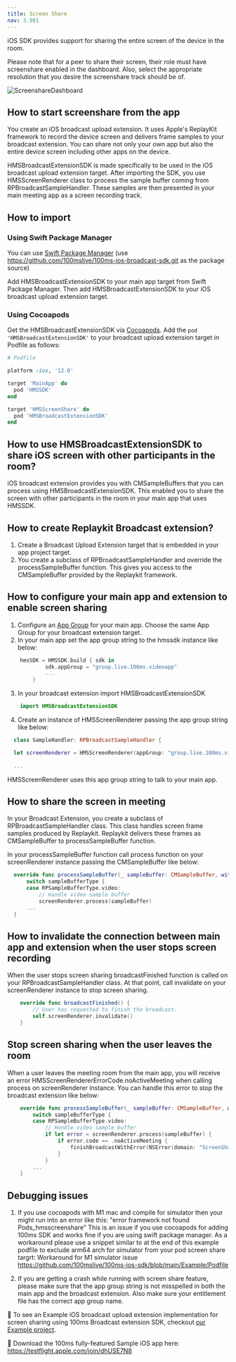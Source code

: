```yaml
---
title: Screen Share
nav: 3.981
---
```


iOS SDK provides support for sharing the entire screen of the device in the room.

Please note that for a peer to share their screen, their role must have screenshare enabled in the dashboard. Also, select the appropriate resolution that you desire the screenshare track should be of.

![ScreenshareDashboard](/docs/v2/screenshare-dashboard.png)

## How to start screenshare from the app

You create an iOS broadcast upload extension. It uses Apple's ReplayKit framework to record the device screen and delivers frame samples to your broadcast extension. You can share not only your own app but also the entire device screen including other apps on the device.

HMSBroadcastExtensionSDK is made specifically to be used in the iOS broadcast upload extension target. After importing the SDK, you use HMSScreenRenderer class to process the sample buffer coming from RPBroadcastSampleHandler. These samples are then presented in your main meeting app as a screen recording track.

## How to import

### Using Swift Package Manager
You can use [Swift Package Manager](https://www.swift.org/package-manager) (use https://github.com/100mslive/100ms-ios-broadcast-sdk.git as the package source)

Add HMSBroadcastExtensionSDK to your main app target from Swift Package Manager. Then add HMSBroadcastExtensionSDK to your iOS broadcast upload extension target.

### Using Cocoapods

Get the HMSBroadcastExtensionSDK via [Cocoapods](https://cocoapods.org/). Add the `pod 'HMSBroadcastExtensionSDK'` to your broadcast upload extension target in Podfile as follows:

  ```ruby
  # Podfile
  
  platform :ios, '12.0'
  
  target 'MainApp' do
    pod 'HMSSDK'
  end

  target 'HMSScreenShare' do
    pod 'HMSBroadcastExtensionSDK'
  end
  ```

## How to use HMSBroadcastExtensionSDK to share iOS screen with other participants in the room?

iOS broadcast extension provides you with CMSampleBuffers that you can process using HMSBroadcastExtensionSDK. This enabled you to share the screen with other participants in the room in your main app that uses HMSSDK.

## How to create Replaykit Broadcast extension?

1. Create a Broadcast Upload Extension target that is embedded in your app project target.
2. You create a subclass of RPBroadcastSampleHandler and override the processSampleBuffer function. This gives you access to the CMSampleBuffer provided by the Replaykit framework.

## How to configure your main app and extension to enable screen sharing

1. Configure an [App Group](https://developer.apple.com/documentation/xcode/configuring-app-groups) for your main app. Choose the same App Group for your broadcast extension target.
2. In your main app set the app group string to the hmssdk instance like below:

```swift
    hmsSDK = HMSSDK.build { sdk in
            sdk.appGroup = "group.live.100ms.videoapp"
            ...
        }
  ```
  
3. In your broadcast extension import HMSBroadcastExtensionSDK

```swift
    import HMSBroadcastExtensionSDK
  ```
  
4. Create an instance of HMSScreenRenderer passing the app group string like below:
  
  ```swift
    class SampleHandler: RPBroadcastSampleHandler {

    let screenRenderer = HMSScreenRenderer(appGroup: "group.live.100ms.videoapp")
    
    ...
  ```
  
  HMSScreenRenderer uses this app group string to talk to your main app.
  
## How to share the screen in meeting

  In your Broadcast Extension, you create a subclass of RPBroadcastSampleHandler class. This class handles screen frame samples produced by Replaykit. Replaykit delivers these frames as CMSampleBuffer to processSampleBuffer function.
  
In your processSampleBuffer function call process function on your screenRenderer instance passing the CMSampleBuffer like below:
  
  ```swift
    override func processSampleBuffer(_ sampleBuffer: CMSampleBuffer, with sampleBufferType: RPSampleBufferType) {
        switch sampleBufferType {
        case RPSampleBufferType.video:
            // Handle video sample buffer
            screenRenderer.process(sampleBuffer)
        ...
    }
  ```
  
## How to invalidate the connection between main app and extension when the user stops screen recording

When the user stops screen sharing broadcastFinished function is called on your RPBroadcastSampleHandler class. At that point, call invalidate on your screenRenderer instance to stop screen sharing.

```swift
    override func broadcastFinished() {
        // User has requested to finish the broadcast.
        self.screenRenderer.invalidate()
    }
  ```
  
## Stop screen sharing when the user leaves the room
When a user leaves the meeting room from the main app, you will receive an error HMSScreenRendererErrorCode.noActiveMeeting when calling process on screenRenderer instance. You can handle this error to stop the broadcast extension like below:

```swift
    override func processSampleBuffer(_ sampleBuffer: CMSampleBuffer, with sampleBufferType: RPSampleBufferType) {
        switch sampleBufferType {
        case RPSampleBufferType.video:
            // Handle video sample buffer
            if let error = screenRenderer.process(sampleBuffer) {
                if error.code == .noActiveMeeting {
                    finishBroadcastWithError(NSError(domain: "ScreenShare", code: error.code.rawValue, userInfo: [NSLocalizedFailureReasonErrorKey : "You are not in a meeting."]))
                }
            }
        ...
    }
  ```
  
## Debugging issues

1. If you use cocoapods with M1 mac and compile for simulator then your might run into an error like this: "error framework not found Pods_hmsscreenshare"
This is an issue if you use cocoapods for adding 100ms SDK and works fine if you are using swift package manager. As a workaround please use a snippet similar to at the end of this example podfile to exclude arm64 arch for simulator from your pod screen share targrt:
Workaround for M1 simulator issue https://github.com/100mslive/100ms-ios-sdk/blob/main/Example/Podfile

2. If you are getting a crash while running with screen share feature, please make sure that the app group string is not misspelled in both the main app and the broadcast extension. Also make sure your entitlement file has the correct app group name.


👀 To see an Example iOS broadcast upload extension implementation for screen sharing using 100ms Broadcast extension SDK, checkout [our Example project](https://github.com/100mslive/100ms-ios-sdk/tree/main/Example).

📲 Download the 100ms fully-featured Sample iOS app here: https://testflight.apple.com/join/dhUSE7N8
